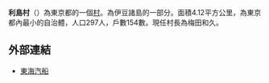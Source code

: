 {{日本町村|
自治體名=利島|
町村=村|
圖像=[[File:Miyatsukayama.jpg|240px]]|
圖像說明=[[宮塚山|宮塚山]]|
日文原名=利島村|
平假名=としまむら|
羅馬字拼音=Toshima-mura|
町村章=[[File:Emblem_of_Toshima_Village,_Tokyo.svg|100px]]|
都道府縣=東京都|
支廳=大島支廳|
支廳連結=大島支廳 (東京都)|
編號=13362-1|
面積=4.12|
邊界未定=|
人口=298|
統計時間=2007年7月1日|
自治體=|
樹=[[椿|椿]]|
花={{lang|ja|さくゆり}}|
鳥=[[綠繡眼|綠繡眼]]|
其他象徵物=|
其他象徵=|
郵遞區號=100-0301|
所在地=利島村248番地|
電話號碼=4992-9-0011|
外部連結=http://www.toshimamura.org/|{{dead link|date=2017年11月 |bot=InternetArchiveBot |fix-attempted=yes }}
經度=|
緯度=|
地圖=|
註記=人口：[http://www.toukei.metro.tokyo.jp/juukim/jm-index.htm 東京都官方網頁]|
}}
'''利島村'''（{{jpn|j=利島村|hg=としまむら|rm=Toshima mura|f=y}}）為東京都的一個[[村|村]]。為伊豆諸島的一部分。面積4.12平方公里，為東京都內最小的自治體，人口297人，戶數154數。現任村長為梅田和久。

== 外部連結 ==
{{Commonscat|Toshima village, Tokyo}}
* [http://www.tokaikisen.co.jp/ 東海汽船]{{Wayback|url=http://www.tokaikisen.co.jp/ |date=20070806064915 }}

{{東京都}}
{{伊豆小笠原群島}}
{{Japan-geo-stub}}